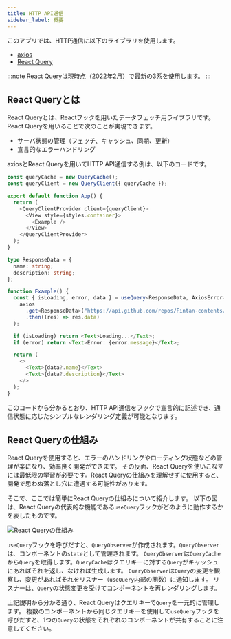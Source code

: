 ```yaml
---
title: HTTP API通信
sidebar_label: 概要
---
```


このアプリでは、HTTP通信に以下のライブラリを使用します。

- [axios](https://github.com/axios/axios)
- [React Query](https://react-query.tanstack.com/)

:::note
React Queryは現時点（2022年2月）で最新の3系を使用します。
:::

## React Queryとは

React Queryとは、Reactフックを用いたデータフェッチ用ライブラリです。
React Queryを用いることで次のことが実現できます。

- サーバ状態の管理（フェッチ、キャッシュ、同期、更新）
- 宣言的なエラーハンドリング

axiosとReact Queryを用いてHTTP API通信する例は、以下のコードです。

```typescript jsx
const queryCache = new QueryCache();
const queryClient = new QueryClient({ queryCache });

export default function App() {
  return (
    <QueryClientProvider client={queryClient}>
      <View style={styles.container}>
        <Example />
      </View>
    </QueryClientProvider>
  );
}

type ResponseData = {
  name: string;
  description: string;
};

function Example() {
  const { isLoading, error, data } = useQuery<ResponseData, AxiosError>("repoData", () =>
    axios
      .get<ResponseData>("https://api.github.com/repos/Fintan-contents/mobile-app-crib-notes")
      .then((res) => res.data)
  );

  if (isLoading) return <Text>Loading...</Text>;
  if (error) return <Text>Error: {error.message}</Text>;

  return (
    <>
      <Text>{data?.name}</Text>
      <Text>{data?.description}</Text>
    </>
  );
}
```

このコードから分かるとおり、HTTP API通信をフックで宣言的に記述でき、通信状態に応じたシンプルなレンダリング定義が可能となります。

## React Queryの仕組み

React Queryを使用すると、エラーのハンドリングやローディング状態などの管理が楽になり、効率良く開発ができます。
その反面、React Queryを使いこなすには最低限の学習が必要です。React Queryの仕組みを理解せずに使用すると、開発で思わぬ落とし穴に遭遇する可能性があります。

そこで、ここでは簡単にReact Queryの仕組みについて紹介します。
以下の図は、React Queryの代表的な機能である`useQuery`フックがどのように動作するかを表したものです。

![React Queryの仕組み](react-query.drawio.png)

`useQuery`フックを呼びだすと、`QueryObserver`が作成されます。`QueryObserver`は、コンポーネントの`state`として管理されます。
`QueryObserver`は`QueryCache`から`Query`を取得します。`QueryCache`はクエリキーに対する`Query`がキャッシュにあればそれを返し、なければ生成します。
`QueryObserver`は`Query`の変更を観察し、変更があればそれをリスナー（`useQuery`内部の関数）に通知します。
リスナーは、`Query`の状態変更を受けてコンポーネントを再レンダリングします。

上記説明から分かる通り、React Queryはクエリキーで`Query`を一元的に管理します。
複数のコンポーネントから同じクエリキーを使用して`useQuery`フックを呼びだすと、1つの`Query`の状態をそれぞれのコンポーネントが共有することに注意してください。
